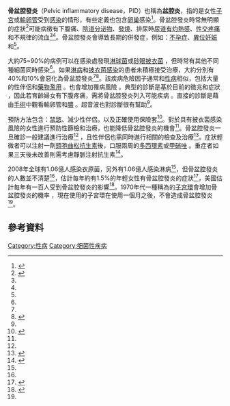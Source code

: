 {{Infobox disease
| Name           = 骨盆腔發炎
| ICD10          = {{ICD10|N|70 || n|70}}-{{ICD10|N|77 || n|70}}
| ICD9           = {{ICD9|614}}-{{ICD9|616}}
| ICDO           =
| Image          = Blausen 0732 PID-Sites.png
| Caption        = 圖中繪出的是骨盆腔發炎常發生的位置
| OMIM           =
| MedlinePlus    = 000888
| eMedicineSubj  = emerg
| eMedicineTopic = 410
| DiseasesDB     = 9748
| MeshID         = D000292
}}
<!-- 定義及症狀 -->
'''骨盆腔發炎'''（Pelvic inflammatory disease，PID）也稱為'''盆腔炎'''，指的是女性[[子宮|子宮]]或[[輸卵管|輸卵管]]受到[[感染|感染]]的情形，有些定義也包含[[卵巢|卵巢]]感染<ref name=Mit2013>{{cite journal|last1=Mitchell|first1=C|last2=Prabhu|first2=M|title=Pelvic inflammatory disease: current concepts in pathogenesis, diagnosis and treatment.|journal=Infectious disease clinics of North America|date=December 2013|volume=27|issue=4|pages=793–809|pmid=24275271}}</ref>。骨盆腔發炎時常無明顯的症狀<ref name=CDC2014Sym>{{cite web|title=Pelvic Inflammatory Disease (PID) Clinical Manifestations and Sequelae|url=http://www2a.cdc.gov/stdtraining/self-study/pid/pid_clinical_self_study_from_cdc.html|website=cdc.gov|accessdate=21 February 2015|date=October 2014|archive-url=https://web.archive.org/web/20150222022835/http://www2a.cdc.gov/stdtraining/self-study/pid/pid_clinical_self_study_from_cdc.html|archive-date=2015-02-22|dead-url=yes}}</ref>可能病徵有下腹痛、[[陰道分泌物|陰道分泌物]]、[[發燒|發燒]]、排尿時[[排尿困難|尿道有灼熱感]]、[[性交疼痛|性交疼痛]]和不規律的流血<ref name=Mit2013/><ref name=CDC2014Sym/>。骨盆腔發炎會導致長期的併發症，例如：[[不孕症|不孕症]]、[[異位妊娠|異位妊娠]]和{{le|慢性骨盆疼痛|chronic pelvic pain}}<ref name=Mit2013/>。

<!-- 病因及診斷 -->
大約75~90%的病例可以在感染處發現[[淋球菌|淋球菌]]或[[砂眼披衣菌|砂眼披衣菌]]<!-- <ref name=Mit2013/> -->，但時常有其他不同種細菌同時感染<ref name=Mit2013/>。如果[[淋病|淋病]]和[[披衣菌感染|披衣菌感染]]的患者未積極接受治療，大約分別有40%和10%會惡化為骨盆腔發炎<ref name=Mit2013/><ref name=WHO2012>{{cite web|author1=World Health Organization|title=Global incidence and prevalence of selected curable sexually transmitted infections - 2008|url=http://apps.who.int/iris/bitstream/10665/75181/1/9789241503839_eng.pdf|website=who.int|accessdate=22 February 2015|pages=2, 19|date=2012|archive-date=2015-03-19|archive-url=https://web.archive.org/web/20150319011717/http://apps.who.int/iris/bitstream/10665/75181/1/9789241503839_eng.pdf|dead-url=no}}</ref>。該疾病危險因子通常和[[性傳染病|性病]]相似，包括大量的性伴侶和[[藥物濫用|藥物濫用]]<!-- <ref name=Mit2013/> -->。{{le|陰道灌洗|Vaginal douching}}也會增加罹病風險<!-- <ref name=Mit2013/> -->。典型的診斷是基於目前的徵兆和症狀<!-- <ref name=Mit2013/> -->，因此若育齡婦女有下腹疼痛，需將骨盆腔發炎列入可能疾病<!-- <ref name=Mit2013/> -->。直接的診斷是藉由[[手術|手術]]中觀看輸卵管和[[膿|膿]]<!-- <ref name=Mit2013/> -->。超音波也對診斷很有幫助<ref name=Mit2013/>。

<!-- 預防及治療 -->
預防方法包含：[[禁慾|禁慾]]、減少性伴侶，以及正確使用保險套<ref>{{cite web|title=Pelvic Inflammatory Disease (PID) Patient Counseling and Education|url=http://www2a.cdc.gov/stdtraining/self-study/pid/pid_patient_counseling_self_study_from_cdc.html|website=cdc.gov|accessdate=21 February 2015|date=October 2014|archive-url=https://web.archive.org/web/20150222021120/http://www2a.cdc.gov/stdtraining/self-study/pid/pid_patient_counseling_self_study_from_cdc.html|archive-date=2015-02-22|dead-url=yes}}</ref>。對於具有披衣菌感染風險的女性進行預防性篩檢和治療，也能降低骨盆腔發炎的機會<ref name=CDC2014Pub/>。骨盆腔發炎一旦確診一般建議進行治療<ref name=Mit2013/> ，且性伴侶也需同時進行相關的檢查及治療<ref name=CDC2014Pub>{{cite web|title=Pelvic Inflammatory Disease (PID) Partner Management and Public Health Measures|url=http://www2a.cdc.gov/stdtraining/self-study/pid/pid_partner_management_self_study_from_cdc.html|website=cdc.gov|accessdate=21 February 2015|date=October 2014|archive-url=https://web.archive.org/web/20170911072306/https://www2a.cdc.gov/stdtraining/self-study/pid/pid_partner_management_self_study_from_cdc.html|archive-date=2017-09-11|dead-url=yes}}</ref>。症狀輕微者可以注射一劑[[頭孢曲松|頭孢曲松]][[抗細菌藥|抗生素]]後，口服兩周的[[多西環素|多西環素]]或[[甲硝唑|甲硝唑]]<!-- <ref name=CDC2010Tx/> -->。重症者如果三天後未改善則需考慮靜脈注射抗生素<ref name=CDC2010Tx>{{cite web|title=2010 STD Treatment Guidelines Pelvic Inflammatory Disease|url=http://www.cdc.gov/std/treatment/2010/pid.htm|website=cdc.gov|accessdate=22 February 2015|date=August 15, 2014|archive-url=https://web.archive.org/web/20150222002803/http://www.cdc.gov/std/treatment/2010/pid.htm|archive-date=2015-02-22|dead-url=yes}}</ref>。

<!-- 流行病學及歷史 -->
2008年全球有1.06億人感染衣原菌，另外有1.06億人感染淋病<ref name=WHO2012/>，但骨盆腔發炎的人數並不清楚<ref name=Esch2008/>，估計每年約有1.5%的年輕女性有骨盆腔發炎的症狀<ref name=Esch2008>{{cite journal|author1=Eschenbach, D|title=Acute Pelvic Inflammatory Disease|journal=Glob. libr. women's med.|date=2008|doi=10.3843/GLOWM.10029|issn=1756-2228}}</ref>，美國估計每年有一百人受到骨盆腔發炎的影響<ref name=CDC2014Epi>{{cite web|title=Self-Study STD Modules for Clinicians - Pelvic Inflammatory Disease (PID) Next Centers for Disease Control and Prevention Your Online Source for Credible Health Information CDC Home Footer Separator Rectangle Epidemiology|url=http://www2a.cdc.gov/stdtraining/self-study/pid/pid_epidemiology_self_study_from_cdc.html|website=cdc.gov|accessdate=21 February 2015|date=October 2014|archive-url=https://web.archive.org/web/20170911071159/https://www2a.cdc.gov/stdtraining/self-study/pid/pid_epidemiology_self_study_from_cdc.html|archive-date=2017-09-11|dead-url=yes}}</ref>。1970年代一種稱為{{le|達康盾|Dalkon Shield}}的[[子宮環|子宮環]]會增加骨盆腔發炎的機率<!-- <ref name=Mit2013/> -->，現在使用的子宮環在使用一個月之後，不會造成骨盆腔發炎<ref name=Mit2013/>。

==參考資料==
{{reflist}}

{{女性盆腔和生殖器疾病}}
{{STD/STI}}

[[Category:性病|Category:性病]]
[[Category:细菌性疾病|Category:细菌性疾病]]